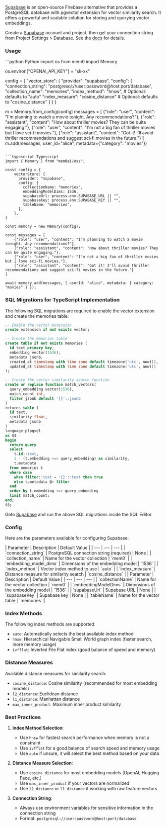 [Supabase](https://supabase.com/) is an open-source Firebase alternative that provides a PostgreSQL database with pgvector extension for vector similarity search. It offers a powerful and scalable solution for storing and querying vector embeddings.

Create a [Supabase](https://supabase.com/dashboard/projects) account and project, then get your connection string from Project Settings > Database. See the [docs](https://supabase.github.io/vecs/hosting/) for details.

### Usage

<CodeGroup>
```python Python
import os
from mem0 import Memory

os.environ["OPENAI_API_KEY"] = "sk-xx"

config = {
    "vector_store": {
        "provider": "supabase",
        "config": {
            "connection_string": "postgresql://user:password@host:port/database",
            "collection_name": "memories",
            "index_method": "hnsw",  # Optional: defaults to "auto"
            "index_measure": "cosine_distance"  # Optional: defaults to "cosine_distance"
        }
    }
}

m = Memory.from_config(config)
messages = [
    {"role": "user", "content": "I'm planning to watch a movie tonight. Any recommendations?"},
    {"role": "assistant", "content": "How about thriller movies? They can be quite engaging."},
    {"role": "user", "content": "I'm not a big fan of thriller movies but I love sci-fi movies."},
    {"role": "assistant", "content": "Got it! I'll avoid thriller recommendations and suggest sci-fi movies in the future."}
]
m.add(messages, user_id="alice", metadata={"category": "movies"})
```

```typescript Typescript
import { Memory } from "mem0ai/oss";

const config = {
    vectorStore: {
      provider: "supabase",
      config: {
        collectionName: "memories",
        embeddingModelDims: 1536,
        supabaseUrl: process.env.SUPABASE_URL || "",
        supabaseKey: process.env.SUPABASE_KEY || "",
        tableName: "memories",
      },
    },
}

const memory = new Memory(config);

const messages = [
    {"role": "user", "content": "I'm planning to watch a movie tonight. Any recommendations?"},
    {"role": "assistant", "content": "How about thriller movies? They can be quite engaging."},
    {"role": "user", "content": "I'm not a big fan of thriller movies but I love sci-fi movies."},
    {"role": "assistant", "content": "Got it! I'll avoid thriller recommendations and suggest sci-fi movies in the future."}
]

await memory.add(messages, { userId: "alice", metadata: { category: "movies" } });
```
</CodeGroup>

### SQL Migrations for TypeScript Implementation

The following SQL migrations are required to enable the vector extension and create the memories table:

```sql
-- Enable the vector extension
create extension if not exists vector;

-- Create the memories table
create table if not exists memories (
  id text primary key,
  embedding vector(1536),
  metadata jsonb,
  created_at timestamp with time zone default timezone('utc', now()),
  updated_at timestamp with time zone default timezone('utc', now())
);

-- Create the vector similarity search function
create or replace function match_vectors(
  query_embedding vector(1536),
  match_count int,
  filter jsonb default '{}'::jsonb
)
returns table (
  id text,
  similarity float,
  metadata jsonb
)
language plpgsql
as $$
begin
  return query
  select
    t.id::text,
    1 - (t.embedding <=> query_embedding) as similarity,
    t.metadata
  from memories t
  where case
    when filter::text = '{}'::text then true
    else t.metadata @> filter
  end
  order by t.embedding <=> query_embedding
  limit match_count;
end;
$$;
```

Goto [Supabase](https://supabase.com/dashboard/projects) and run the above SQL migrations inside the SQL Editor.

### Config

Here are the parameters available for configuring Supabase:

<Tabs>
<Tab title="Python">
| Parameter | Description | Default Value |
| --- | --- | --- |
| `connection_string` | PostgreSQL connection string (required) | None |
| `collection_name` | Name for the vector collection | `mem0` |
| `embedding_model_dims` | Dimensions of the embedding model | `1536` |
| `index_method` | Vector index method to use | `auto` |
| `index_measure` | Distance measure for similarity search | `cosine_distance` |
</Tab>
<Tab title="TypeScript">
| Parameter | Description | Default Value |
| --- | --- | --- |
| `collectionName` | Name for the vector collection | `mem0` |
| `embeddingModelDims` | Dimensions of the embedding model | `1536` |
| `supabaseUrl` | Supabase URL | None |
| `supabaseKey` | Supabase key | None |
| `tableName` | Name for the vector table | `memories` |
</Tab>
</Tabs>

### Index Methods

The following index methods are supported:

- `auto`: Automatically selects the best available index method
- `hnsw`: Hierarchical Navigable Small World graph index (faster search, more memory usage)
- `ivfflat`: Inverted File Flat index (good balance of speed and memory)

### Distance Measures

Available distance measures for similarity search:

- `cosine_distance`: Cosine similarity (recommended for most embedding models)
- `l2_distance`: Euclidean distance
- `l1_distance`: Manhattan distance
- `max_inner_product`: Maximum inner product similarity

### Best Practices

1. **Index Method Selection**:
   - Use `hnsw` for fastest search performance when memory is not a constraint
   - Use `ivfflat` for a good balance of search speed and memory usage
   - Use `auto` if unsure, it will select the best method based on your data

2. **Distance Measure Selection**:
   - Use `cosine_distance` for most embedding models (OpenAI, Hugging Face, etc.)
   - Use `max_inner_product` if your vectors are normalized
   - Use `l2_distance` or `l1_distance` if working with raw feature vectors

3. **Connection String**:
   - Always use environment variables for sensitive information in the connection string
   - Format: `postgresql://user:password@host:port/database`
